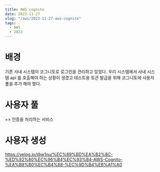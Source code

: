 ```yaml
---
title: AWS cognito
date: 2023-11-27
slug: "/aws/2023-11-27-aws-cognito"
tags:
  - AWS
  - 2023
---
```


# 배경
기존 사내 시스템이 코그니토로 로그인을 관리하고 있었다.
우리 시스템에서 사내 시스템 api 를 호출해야 하는 상황이 생겼고
테스트용 토큰 발급을 위해 코그니토에 사용자 풀을 추가 해야 했다.

# 사용자 풀
=> 인증을 처리하는 서비스


# 사용자 생성


https://velog.io/@w1nu/%EC%89%BD%EA%B2%8C-%ED%92%80%EC%96%B4%EC%93%B4-AWS-Cognito-%EA%B8%B0%EC%B4%88-%EC%9D%B4%EB%A1%A0